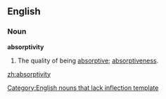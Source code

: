 ==English==
===Noun===
'''absorptivity'''
#The quality of being [[absorptive]]; [[absorptiveness]].

[[Category:English nouns that lack inflection template]]

[[zh:absorptivity]]